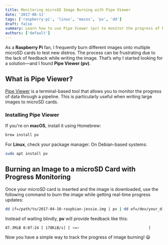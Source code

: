 ```yaml
---
title: Monitoring microSD Image Burning with Pipe Viewer
date: '2017-08-11'
tags: ['raspberry-pi', 'linux', 'macos', 'pv', 'dd']
draft: false
summary: Learn how to use Pipe Viewer (pv) to monitor the progress of burning images to microSD cards for Raspberry Pi.
authors: ['default']
---
```


As a **Raspberry Pi** fan, I frequently burn different images onto multiple microSD cards to test new distros. The process can be frustrating due to the lack of feedback while writing the image. That’s why I started looking for a solution—and I found **Pipe Viewer (pv)**.

## What is Pipe Viewer?

[Pipe Viewer](https://www.ivarch.com/programs/pv.shtml) is a terminal-based tool that allows you to monitor the progress of data through a pipeline. This is particularly useful when writing large images to microSD cards.

### Installing Pipe Viewer

If you're on **macOS**, install it using Homebrew:

```sh
brew install pv
```

For **Linux**, check your package manager. On Debian-based systems:

```sh
sudo apt install pv
```

## Burning an Image to a microSD Card with Progress Monitoring

Once your microSD card is inserted and the image is downloaded, use the following command to burn the image while getting real-time progress updates:

```sh
dd if=/path/to/2017-04-10-raspbian-jessie.img | pv | dd of=/dev/your_disk
```

Instead of waiting blindly, **pv** will provide feedback like this:

```sh
87.3MiB 0:07:24 [ 178KiB/s] [ <=>								]
```

Now you have a simple way to track the progress of image burning! 😃
